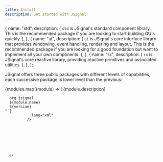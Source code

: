 ```yaml
---
title: Install
description: Get started with JSignal
---
```



  {
    name: "std",
    description: (
      <span>
        <code>std</code> is JSignal's standard component library. This is the
        recommended package if you are looking to start building GUIs quickly.
      </span>
    ),
  },
  {
    name: "ui",
    description: (
      <span>
        <code>ui</code> is JSignal's core interface library that provides
        windowing, event handling, rendering and layout. This is the recommended
        package if you are looking for a good foundation but want to implement
        all your own components.
      </span>
    ),
  },
  {
    name: "rx",
    description: (
      <span>
        <code>rx</code> is JSignal's core reactive library, providing reactive
        primitives and associated utilities.
      </span>
    ),
  },
];

JSignal offers three public packages with different levels of capabilities, each successive package is lower level than the previous:

<Tabs>
  {modules.map((module) => (
    <TabItem label={module.name}>
      {module.description}
      <br />
      <Tabs syncKey="buildSystem">
        <TabItem label="Maven">
          <Code
            code={`<dependency>
  <groupId>org.jsignal</groupId>
  <artifactId>${module.name}</artifactId>
  <version>${version}</version>
</dependency>"`}
            lang="xml"
          />
        </TabItem>
        <TabItem label="Gradle (Kotlin)">
          <Code
            code={`implementation("org.jsignal:${module.name}:${version}")`}
            lang="kotlin"
          />
        </TabItem>
        <TabItem label="Gradle (Groovy)">
          <Code
            code={`implementation 'org.jsignal:${module.name}:${version}'`}
            lang="groovy"
          />
        </TabItem>
      </Tabs>
    </TabItem>
  ))}
</Tabs>
